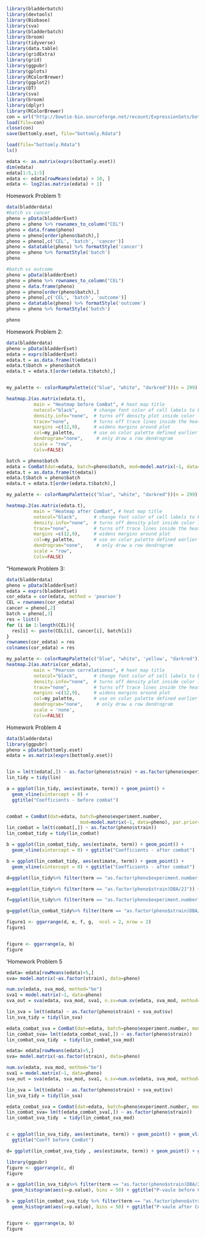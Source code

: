 ```{r install}
library(bladderbatch)
library(devtools)
library(Biobase)
library(sva)
library(bladderbatch)
library(broom)
library(tidyverse)
library(data.table)
library(gridExtra)
library(grid)
library(ggpubr)
library(gplots)
library(RColorBrewer)
library(ggplot2)
library(DT)
library(sva)
library(broom)
library(dplyr)
library(RColorBrewer)
con = url("http://bowtie-bio.sourceforge.net/recount/ExpressionSets/bottomly_eset.RData")
load(file=con)
close(con)
save(bottomly.eset, file="bottomly.Rdata")

load(file="bottomly.Rdata")
ls()

edata <- as.matrix(exprs(bottomly.eset))
dim(edata)
edata[1:5,1:5]
edata <- edata[rowMeans(edata) > 10, ]
edata <- log2(as.matrix(edata) + 1)
```
Homework Problem 1: 
```{r problem1a}
data(bladderdata)
#batch vs cancer
pheno = pData(bladderEset)
pheno = pheno %>% rownames_to_column("CEL") 
pheno = data.frame(pheno)
pheno = pheno[order(pheno$batch),]
pheno = pheno[,c('CEL', 'batch', 'cancer')]
pheno = datatable(pheno) %>% formatStyle('cancer')
pheno = pheno %>% formatStyle('batch')
pheno

```

```{r problemb}
#batch vs outcome
pheno = pData(bladderEset)
pheno = pheno %>% rownames_to_column("CEL") 
pheno = data.frame(pheno)
pheno = pheno[order(pheno$batch),]
pheno = pheno[,c('CEL', 'batch', 'outcome')]
pheno = datatable(pheno) %>% formatStyle('outcome')
pheno = pheno %>% formatStyle('batch')

pheno

```
Homework Problem 2: 

```{r problem2}

data(bladderdata)
pheno = pData(bladderEset)
edata = exprs(bladderEset)
edata.t = as.data.frame(t(edata))
edata.t$batch = pheno$batch
edata.t = edata.t[order(edata.t$batch),]


my_palette <- colorRampPalette(c("blue", "white", "darkred"))(n = 299)

heatmap.2(as.matrix(edata.t),
          main = "Heatmap before ComBat", # heat map title
          notecol="black",      # change font color of cell labels to black
          density.info="none",  # turns off density plot inside color legend
          trace="none",         # turns off trace lines inside the heat map
          margins =c(12,9),     # widens margins around plot
          col=my_palette,       # use on color palette defined earlier 
          dendrogram="none",     # only draw a row dendrogram
          scale = "row",
          Colv=FALSE)

```

```{r problem2b}
batch = pheno$batch
edata = ComBat(dat=edata, batch=pheno$batch, mod=model.matrix(~1, data=pheno), par.prior=TRUE, prior.plots=TRUE)
edata.t = as.data.frame(t(edata))
edata.t$batch = pheno$batch
edata.t = edata.t[order(edata.t$batch),]

my_palette <- colorRampPalette(c("blue", "white", "darkred"))(n = 299)

heatmap.2(as.matrix(edata.t),
          main = "Heatmap after ComBat", # heat map title
          notecol="black",      # change font color of cell labels to black
          density.info="none",  # turns off density plot inside color legend
          trace="none",         # turns off trace lines inside the heat map
          margins =c(12,9),     # widens margins around plot
          col=my_palette,       # use on color palette defined earlier
          dendrogram="none",     # only draw a row dendrogram
          scale = "row",
          Colv=FALSE)

```

"Homework Problem 3: 

```{r problem3}
data(bladderdata)
pheno = pData(bladderEset)
edata = exprs(bladderEset)
cor_edata = cor(edata, method = 'pearson')
CEL = rownames(cor_edata) 
cancer = pheno[,2]
batch = pheno[,3]
res = list()
for (i in 1:length(CEL)){
  res[i] <- paste(CEL[i], cancer[i], batch[i])
}
rownames(cor_edata) = res
colnames(cor_edata) = res

my_palette <- colorRampPalette(c("blue", "white", 'yellow', "darkred"))(n = 299)
heatmap.2(as.matrix(cor_edata),
          main = "Pearson correlationss", # heat map title
          notecol="black",      # change font color of cell labels to black
          density.info="none",  # turns off density plot inside color legend
          trace="none",         # turns off trace lines inside the heat map
          margins =c(12,9),     # widens margins around plot
          col=my_palette,       # use on color palette defined earlier
          dendrogram="none",     # only draw a row dendrogram
          scale = 'none',
          Colv=FALSE)
```

Homework Problem 4
```{r prbolem4}
data(bladderdata)
library(ggpubr)
pheno = pData(bottomly.eset)
edata = as.matrix(exprs(bottomly.eset))


lin = lm(t(edata[,]) ~ as.factor(pheno$strain) + as.factor(pheno$experiment.number))
lin_tidy = tidy(lin)

a = ggplot(lin_tidy, aes(estimate, term)) + geom_point() + 
  geom_vline(xintercept = 0) + 
  ggtitle("Coefficients - before combat")


combat = ComBat(dat=edata, batch=pheno$experiment.number, 
                           mod=model.matrix(~1, data=pheno), par.prior=TRUE, prior.plots=TRUE)
lin_combat = lm(t(combat[,]) ~ as.factor(pheno$strain))
lin_combat_tidy = tidy(lin_combat)

b = ggplot(lin_combat_tidy, aes(estimate, term)) + geom_point() + 
  geom_vline(xintercept = 0) + ggtitle("Coefficients - after combat")

b = ggplot(lin_combat_tidy, aes(estimate, term)) + geom_point() + 
  geom_vline(xintercept = 0) + ggtitle("Coefficients - after combat")

d=ggplot(lin_tidy%>% filter(term == "as.factor(pheno$experiment.number)6")) + geom_histogram(aes(x=p.value)) + ggtitle("Experiment 6")

e=ggplot(lin_tidy%>% filter(term == "as.factor(pheno$strain)DBA/2J")) + geom_histogram(aes(x=p.value)) + ggtitle("Strain DBA/2J")

f=ggplot(lin_tidy%>% filter(term == "as.factor(pheno$experiment.number)7")) + geom_histogram(aes(x=p.value)) + ggtitle("Experiment 7")

g=ggplot(lin_combat_tidy%>% filter(term == "as.factor(pheno$strain)DBA/2J")) + geom_histogram(aes(x=p.value)) + ggtitle("Strain DBA/2J after combat")

figure1 <- ggarrange(d, e, f, g,  ncol = 2, nrow = 2)
figure1


figure <- ggarrange(a, b)
figure

```


'Homework Problem 5
```{r problem5}
edata= edata[rowMeans(edata)>5,]
sva= model.matrix(~as.factor(strain), data=pheno)

num.sv(edata, sva_mod, method="be")
sva1 = model.matrix(~1, data=pheno)
sva_out = sva(edata, sva_mod, sva1, n.sv=num.sv(edata, sva_mod, method="be"))

lin_sva = lm(t(edata) ~ as.factor(pheno$strain) + sva_out$sv)
lin_sva_tidy = tidy(lin_sva)

edata_combat_sva = ComBat(dat=edata, batch=pheno$experiment.number, mod=model.matrix(~1, data=pheno), par.prior=TRUE, prior.plots=TRUE)
lin_combat_sva= lm(t(edata_combat_sva[,]) ~ as.factor(pheno$strain))
lin_combat_sva_tidy  = tidy(lin_combat_sva_mod)

edata= edata[rowMeans(edata)>5,]
sva= model.matrix(~as.factor(strain), data=pheno)

num.sv(edata, sva_mod, method="be")
sva1 = model.matrix(~1, data=pheno)
sva_out = sva(edata, sva_mod, sva1, n.sv=num.sv(edata, sva_mod, method="be"))

lin_sva = lm(t(edata) ~ as.factor(pheno$strain) + sva_out$sv)
lin_sva_tidy = tidy(lin_sva)

edata_combat_sva = ComBat(dat=edata, batch=pheno$experiment.number, mod=model.matrix(~1, data=pheno), par.prior=TRUE, prior.plots=TRUE)
lin_combat_sva= lm(t(edata_combat_sva[,]) ~ as.factor(pheno$strain))
lin_combat_sva_tidy  = tidy(lin_combat_sva_mod)


c = ggplot(lin_sva_tidy, aes(estimate, term)) + geom_point() + geom_vline(xintercept = 0) + 
  ggtitle("Coeff before ComBat")

d= ggplot(lin_combat_sva_tidy , aes(estimate, term)) + geom_point() + geom_vline(xintercept = 0) +   ggtitle("Coeff after Combat")

library(ggpubr)
figure <- ggarrange(c, d)
figure

a = ggplot(lin_sva_tidy%>% filter(term == "as.factor(pheno$strain)DBA/2J")) + 
  geom_histogram(aes(x=p.value), bins = 50) + ggtitle("P-vaule before Combat")

b = ggplot(lin_combat_sva_tidy %>% filter(term == "as.factor(pheno$strain)DBA/2J")) + 
  geom_histogram(aes(x=p.value), bins = 50) + ggtitle("P-vaule after Combat")


figure <- ggarrange(a, b)
figure
  
```